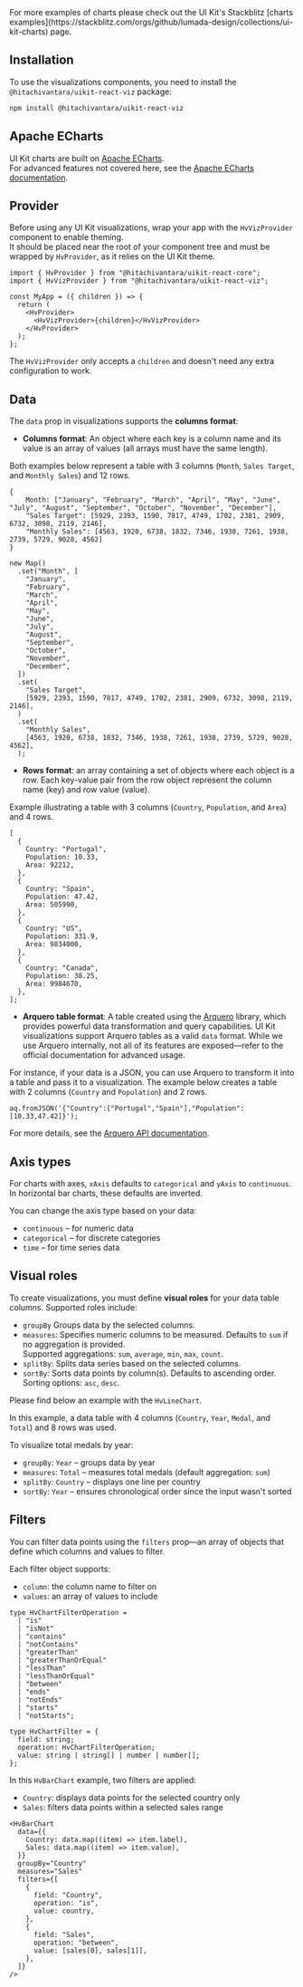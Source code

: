 
<Callout type="info">
  For more examples of charts please check out the UI Kit's Stackblitz [charts
  examples](https://stackblitz.com/orgs/github/lumada-design/collections/ui-kit-charts)
  page.
</Callout>

## Installation

To use the visualizations components, you need to install the `@hitachivantara/uikit-react-viz` package:

```sh npm2yarn
npm install @hitachivantara/uikit-react-viz
```

## Apache ECharts

UI Kit charts are built on [Apache ECharts](https://echarts.apache.org/en/index.html).  
For advanced features not covered here, see the [Apache ECharts documentation](https://echarts.apache.org/en/option.html#title).

## Provider

Before using any UI Kit visualizations, wrap your app with the `HvVizProvider` component to enable theming.  
It should be placed near the root of your component tree and must be wrapped by `HvProvider`, as it relies on the UI Kit theme.

```tsx
import { HvProvider } from "@hitachivantara/uikit-react-core";
import { HvVizProvider } from "@hitachivantara/uikit-react-viz";

const MyApp = ({ children }) => {
  return (
    <HvProvider>
      <HvVizProvider>{children}</HvVizProvider>
    </HvProvider>
  );
};
```

The `HvVizProvider` only accepts a `children` and doesn't need any extra configuration to work.

## Data

The `data` prop in visualizations supports the **columns format**:

- **Columns format**: An object where each key is a column name and its value is an array of values (all arrays must have the same length).

Both examples below represent a table with 3 columns (`Month`, `Sales Target`, and `Monthly Sales`) and 12 rows.

```tsx
{
    Month: ["January", "February", "March", "April", "May", "June", "July", "August", "September", "October", "November", "December"],
    "Sales Target": [5929, 2393, 1590, 7817, 4749, 1702, 2381, 2909, 6732, 3098, 2119, 2146],
    "Monthly Sales": [4563, 1920, 6738, 1832, 7346, 1938, 7261, 1938, 2739, 5729, 9028, 4562]
}
```

```tsx
new Map()
  .set("Month", [
    "January",
    "February",
    "March",
    "April",
    "May",
    "June",
    "July",
    "August",
    "September",
    "October",
    "November",
    "December",
  ])
  .set(
    "Sales Target",
    [5929, 2393, 1590, 7817, 4749, 1702, 2381, 2909, 6732, 3098, 2119, 2146],
  )
  .set(
    "Monthly Sales",
    [4563, 1920, 6738, 1832, 7346, 1938, 7261, 1938, 2739, 5729, 9028, 4562],
  );
```

- **Rows format**: an array containing a set of objects where each object is a row. Each key-value pair from the row object represent
  the column name (key) and row value (value).

Example illustrating a table with 3 columns (`Country`, `Population`, and `Area`) and 4 rows.

```tsx
[
  {
    Country: "Portugal",
    Population: 10.33,
    Area: 92212,
  },
  {
    Country: "Spain",
    Population: 47.42,
    Area: 505990,
  },
  {
    Country: "US",
    Population: 331.9,
    Area: 9834000,
  },
  {
    Country: "Canada",
    Population: 38.25,
    Area: 9984670,
  },
];
```

- **Arquero table format**: A table created using the [Arquero](https://uwdata.github.io/arquero/) library, which provides powerful data transformation and query capabilities. UI Kit visualizations support Arquero tables as a valid `data` format. While we use Arquero internally, not all of its features are exposed—refer to the official documentation for advanced usage.

For instance, if your data is a JSON, you can use Arquero to transform it into a table and pass it to a visualization.
The example below creates a table with 2 columns (`Country` and `Population`) and 2 rows.

```tsx
aq.fromJSON('{"Country":["Portugal","Spain"],"Population":[10.33,47.42]}');
```

For more details, see the [Arquero API documentation](https://uwdata.github.io/arquero/api/).

## Axis types

For charts with axes, `xAxis` defaults to `categorical` and `yAxis` to `continuous`.  
In horizontal bar charts, these defaults are inverted.

You can change the axis type based on your data:

- `continuous` – for numeric data
- `categorical` – for discrete categories
- `time` – for time series data

## Visual roles

To create visualizations, you must define **visual roles** for your data table columns. Supported roles include:

- `groupBy` Groups data by the selected columns.
- `measures`: Specifies numeric columns to be measured. Defaults to `sum` if no aggregation is provided.  
  Supported aggregations: `sum`, `average`, `min`, `max`, `count`.
- `splitBy`: Splits data series based on the selected columns.
- `sortBy`: Sorts data points by column(s). Defaults to ascending order.  
  Sorting options: `asc`, `desc`.

Please find below an example with the `HvLineChart`.

In this example, a data table with 4 columns (`Country`, `Year`, `Medal`, and `Total`) and 8 rows was used.

To visualize total medals by year:

- `groupBy`: `Year` – groups data by year
- `measures`: `Total` – measures total medals (default aggregation: `sum`)
- `splitBy`: `Country` – displays one line per country
- `sortBy`: `Year` – ensures chronological order since the input wasn't sorted

## Filters

You can filter data points using the `filters` prop—an array of objects that define which columns and values to filter.

Each filter object supports:

- `column`: the column name to filter on
- `values`: an array of values to include

```tsx
type HvChartFilterOperation =
  | "is"
  | "isNot"
  | "contains"
  | "notContains"
  | "greaterThan"
  | "greaterThanOrEqual"
  | "lessThan"
  | "lessThanOrEqual"
  | "between"
  | "ends"
  | "notEnds"
  | "starts"
  | "notStarts";

type HvChartFilter = {
  field: string;
  operation: HvChartFilterOperation;
  value: string | string[] | number | number[];
};
```

In this `HvBarChart` example, two filters are applied:

- `Country`: displays data points for the selected country only
- `Sales`: filters data points within a selected sales range

```tsx
<HvBarChart
  data={{
    Country: data.map((item) => item.label),
    Sales: data.map((item) => item.value),
  }}
  groupBy="Country"
  measures="Sales"
  filters={[
    {
      field: "Country",
      operation: "is",
      value: country,
    },
    {
      field: "Sales",
      operation: "between",
      value: [sales[0], sales[1]],
    },
  ]}
/>
```

